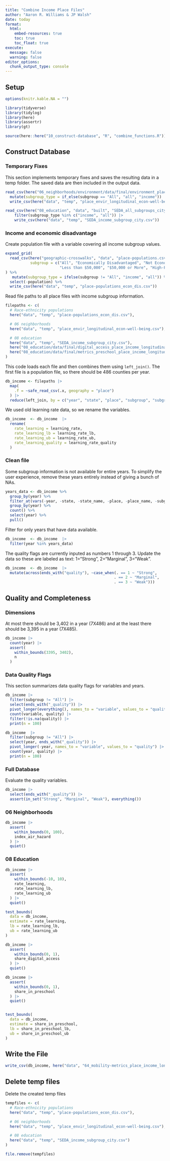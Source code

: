 ```yaml
---
title: "Combine Income Place Files"
author: "Aaron R. Williams & JP Walsh"
date: today
format:
  html:
    embed-resources: true
    toc: true
    toc_float: true
execute:
  message: false
  warning: false
editor_options:
  chunk_output_type: console
---
```


## Setup

```r
options(knitr.kable.NA = "")

```

```r
library(tidyverse)
library(tidylog)
library(here)
library(assertr)
library(gt)

source(here::here("10_construct-database", "R", "combine_functions.R"))
```

## Construct Database

### Temporary Fixes

This section implements temporary fixes and saves the resulting data in a temp folder. The saved data are then included in the output data.

```r
read_csv(here("06_neighborhoods/environment/data/final/environment_place_poverty_longitudinal.csv")) |>
  mutate(subgroup_type = if_else(subgroup == "All", "all", "income")) |>
  write_csv(here("data", "temp", "place_envir_longitudinal_econ-well-being.csv"))

read_csv(here("08_education", "data", "built", "SEDA_all_subgroups_city_2014-2018.csv")) |>
    filter(subgroup_type %in% c("income", "all")) |>
    write_csv(here("data", "temp", "SEDA_income_subgroup_city.csv"))
```


### Income and economic disadvantage

Create population file with a variable covering all income subgroup values.

```r

expand_grid(
  read_csv(here("geographic-crosswalks", "data", "place-populations.csv")),
           subgroup = c("All", "Economically Disadvantaged", "Not Economically Disadvantaged",
                        "Less than $50,000", "$50,000 or More", "High-Poverty", "Not High-Poverty")
) %>%
   mutate(subgroup_type = ifelse(subgroup != "All", "income", "all")) %>%
  select(-population) %>%
  write_csv(here("data", "temp", "place-populations_econ_dis.csv"))

```

Read file paths to all place files with income subgroup information.

```r
filepaths <- c(
  # Race-ethnicity populations
  here("data", "temp", "place-populations_econ_dis.csv"),

  # 06 neighborhoods
  here("data", "temp", "place_envir_longitudinal_econ-well-being.csv"),

  # 08 education
  here("data", "temp", "SEDA_income_subgroup_city.csv"),
  here("08_education/data/final/digital_access_place_income_longitudinal.csv"),
  here("08_education/data/final/metrics_preschool_place_income_longitudinal.csv")
)

```

This code loads each file and then combines them using `left_join()`. The first file is a population file, so there should be 486 counties per year.

```r

db_income <- filepaths |>
  map(
    .f = ~safe_read_csv(.x, geography = "place")
  ) |>
  reduce(left_join, by = c("year", "state", "place", "subgroup", "subgroup_type"))

```

We used old learning rate data, so we rename the variables.

```r

db_income  <- db_income  |>
  rename(
    rate_learning = learning_rate,
    rate_learning_lb = learning_rate_lb,
    rate_learning_ub = learning_rate_ub,
    rate_learning_quality = learning_rate_quality
  )
```

### Clean file

Some subgroup information is not available for entire years. To simplify the user experience, remove these years entirely instead of giving a bunch of NAs.

```r

years_data <- db_income %>%
  group_by(year) %>%
  filter_at(vars(-year, -state, -state_name, -place, -place_name, -subgroup_type, -subgroup), any_vars(!is.na(.))) %>%
  group_by(year) %>%
  count() %>%
  select(year) %>%
  pull()

```

Filter for only years that have data available.

```r
db_income  <- db_income  |>
  filter(year %in% years_data)
```

The quality flags are currently inputed as numbers 1 through 3. Update the data so these are labeled as text: 1="Strong", 2="Marginal", 3="Weak".

```r
db_income  <- db_income  |>
  mutate(across(ends_with("quality"), ~case_when(. == 1 ~ "Strong",
                                                . == 2 ~ "Marginal",
                                                . == 3 ~ "Weak")))
```



## Quality and Completeness

### Dimensions

At most there should be 3,402 in a year (7X486) and at the least there should be 3,395 in a year (7X485).

```r

db_income |>
  count(year) |>
  assert(
    within_bounds(3395, 3402),
    n
  )

```

### Data Quality Flags

This section summarizes data quality flags for variables and years.

```r
db_income |>
  filter(subgroup != "All") |>
  select(ends_with("_quality")) |>
  pivot_longer(everything(), names_to = "variable", values_to = "quality") |>
  count(variable, quality) |>
  filter(!is.na(quality)) |>
  print(n = 100)

db_income  |>
  filter(subgroup != "All") |>
  select(year, ends_with("_quality")) |>
  pivot_longer(-year, names_to = "variable", values_to = "quality") |>
  count(year, quality) |>
  print(n = 100)

```

### Full Database

Evaluate the quality variables.

```r
db_income |>
  select(ends_with("_quality")) |>
  assert(in_set("Strong", "Marginal", "Weak"), everything())

```

### 06 Neighborhoods

```r
db_income |>
  assert(
    within_bounds(0, 100),
    index_air_hazard
  ) |>
  quiet()

```

### 08 Education

```r

db_income |>
  assert(
    within_bounds(-10, 10),
    rate_learning,
    rate_learning_lb,
    rate_learning_ub
  ) |>
  quiet()

test_bounds(
  data = db_income,
  estimate = rate_learning,
  lb = rate_learning_lb,
  ub = rate_learning_ub
)

db_income |>
  assert(
    within_bounds(0, 1),
    share_digital_access
  ) |>
  quiet()

db_income |>
  assert(
    within_bounds(0, 1),
    share_in_preschool
  ) |>
  quiet()


test_bounds(
  data = db_income,
  estimate = share_in_preschool,
  lb = share_in_preschool_lb,
  ub = share_in_preschool_ub
)

```


## Write the File

```r

write_csv(db_income, here("data", "64_mobility-metrics_place_income_longitudinal.csv"))

```

## Delete temp files

Delete the created temp files

```r
tempfiles <- c(
  # Race-ethnicity populations
  here("data", "temp", "place-populations_econ_dis.csv"),

  # 06 neighborhoods
  here("data", "temp", "place_envir_longitudinal_econ-well-being.csv"),

  # 08 education
  here("data", "temp", "SEDA_income_subgroup_city.csv")
)

file.remove(tempfiles)
```


